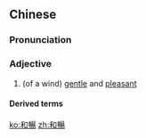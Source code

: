 {{also|和畅}}
==Chinese==
{{zh-forms|s=和畅}}

===Pronunciation===
{{zh-pron
|m=héchàng
|cat=a
}}

===Adjective===
{{zh-adj}}

# (of a wind) [[gentle]] and [[pleasant]]

====Derived terms====
{{zh-der|惠風和暢}}

[[ko:和暢]]
[[zh:和暢]]